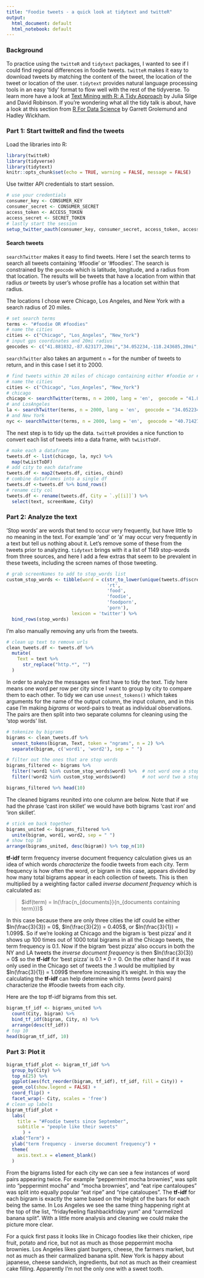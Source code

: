 ```yaml
---
title: "Foodie tweets - a quick look at tidytext and twitteR"
output:
  html_document: default
  html_notebook: default
---
```


### Background

To practice using the `twitteR` and `tidytext` packages, I wanted to see if I could find regional differences in foodie tweets.  `twitteR` makes it easy to download tweets by matching the content of the tweet, the location of the tweet or location of the user. 
`tidytext` provides natural language processing tools in an easy 'tidy' format to flow well with the rest of the tidyverse.
To learn more have a look at [Text Mining with R: A Tidy Approach](https://www.tidytextmining.com/) by Julia Silge and David Robinson.  If you're wondering what all the tidy talk is about, have a look at this section from [R For Data Science](http://r4ds.had.co.nz/tidy-data.html#tidy-data-1) by Garrett Grolemund and Hadley Wickham.

### Part 1: Start twitteR and find the tweets

Load the libraries into R:

```r
library(twitteR)
library(tidyverse)
library(tidytext)
knitr::opts_chunk$set(echo = TRUE, warning = FALSE, message = FALSE)
```


Use twitter API credentials to start session.

```r
# use your credentials
consumer_key <- CONSUMER_KEY
consumer_secret <- CONSUMER_SECRET
access_token <- ACCESS_TOKEN
access_secret <- SECRET_TOKEN
# lastly start the session
setup_twitter_oauth(consumer_key, consumer_secret, access_token, access_secret)
```

#### Search tweets

`searchTwitter` makes it easy to find tweets. Here I set the search terms to search all tweets containing '#foodie' or '#foodies'.  The search is constrained by the `geocode` which is latitude, longitude, and a radius from that location.  The results will be tweets that have a location from within that radius *or* tweets by user's whose profile has a location set within that radius.

The locations I chose were Chicago, Los Angeles, and New York with a search radius of 20 miles.

```r
# set search terms
terms <- "#foodie OR #foodies"
# name the cities
cities <- c("Chicago", "Los_Angeles", "New_York")
# input gps coordinates and 20mi radius
geocodes <- c("41.881832,-87.623177,20mi","34.052234,-118.243685,20mi","40.7142700,-74.0059700,20mi")
```

`searchTwitter` also takes an argument `n =` for the number of tweets to return, and in this case I set it to 2000.

```r
# find tweets within 20 miles of chicago containing either #foodie or #foodies in English
# name the cities
cities <- c("Chicago", "Los_Angeles", "New_York")
# chicago
chicago <- searchTwitter(terms, n = 2000, lang = 'en',  geocode = "41.881832,-87.623177,20mi", since = "2017-09-01")
# and LosAngeles
la <- searchTwitter(terms, n = 2000, lang = 'en',  geocode = "34.052234,-118.243685,20mi", since = "2017-09-01")
# and New York
nyc <- searchTwitter(terms, n = 2000, lang = 'en',  geocode = "40.7142700,-74.0059700,20mi", since = "2017-09-01")
```

The next step is to tidy up the data.  `twitteR` provides a nice function to convert each list of tweets into a data frame, with `twListToDF`.  

```r
# make each a dataframe
tweets.df <- list(chicago, la, nyc) %>% 
  map(twListToDF)
# add city to each dataframe
tweets.df <- map2(tweets.df, cities, cbind)
# combine dataframes into a single df
tweets.df <-tweets.df %>% bind_rows()
# rename city col
tweets.df <- rename(tweets.df, City = `.y[[i]]`) %>% 
  select(text, screenName, City)
```

### Part 2: Analyze the text

'Stop words' are words that tend to occur very frequently, but have little to no meaning in the text.  For example 'and' or 'a' may occur very frequently in a text but tell us nothing about it.  Let's remove some of these from the tweets prior to analyzing.  `tidytext` brings with it a list of 1149 stop-words from three sources, and here I add a few extras that seem to be prevalent in these tweets, including the screen names of those tweeting.

```r
# grab screenNames to add to stop_words list
custom_stop_words <- tibble(word = c(str_to_lower(unique(tweets.df$screenName)),
                                     'rt', 
                                     'food',
                                     'foodie',
                                     'foodporn',
                                     'porn'),
                        lexicon = 'twitter') %>% 
  bind_rows(stop_words)
```

I'm also manually removing any urls from the tweets.

```r
# clean up text to remove urls
clean_tweets.df <- tweets.df %>% 
  mutate(
    Text = text %>% 
      str_replace("http.*", "")
  ) 
```


In order to analyze the messages we first have to tidy the text.  Tidy here means one word per row per city since I want to group by city to compare them to each other.  To tidy we can use `unnest_tokens()` which takes arguments for the name of the output column, the input column, and in this case I'm making *bigrams* or word-pairs to treat as individual observations.  The pairs are then split into two separate columns for cleaning using the 'stop words' list.

```r
# tokenize by bigrams
bigrams <- clean_tweets.df %>% 
  unnest_tokens(bigram, Text, token = "ngrams", n = 2) %>% 
  separate(bigram, c('word1', 'word2'), sep = " ") 
```


```r
# filter out the ones that are stop words
bigrams_filtered <- bigrams %>%
  filter(!word1 %in% custom_stop_words$word) %>%  # not word one a stop word
  filter(!word2 %in% custom_stop_words$word)      # not word two a stop word
```


```r
bigrams_filtered %>% head(10)
```


The cleaned bigrams reunited into one column are below.  Note that if we had the phrase 'cast iron skillet' we would have both bigrams 'cast iron' and 'iron skillet'.  


```r
# stick em back together
bigrams_united <- bigrams_filtered %>%
  unite(bigram, word1, word2, sep = " ")
# show top 10
arrange(bigrams_united, desc(bigram)) %>% top_n(10)
```

**tf-idf** term frequency inverse document frequency calculation gives us an idea of which words *characterize* the foodie tweets from each city.  Term frequency is how often the word, or bigram in this case, appears divided by how many total bigrams appear in each collection of tweets.  This is then multiplied by a weighting factor called *inverse document frequency* which is calculated as:

> $idf(term) = ln(\frac{n_{documents}}{n_{documents containing term}})$

In this case because there are only three cities the idf could be either $ln(\frac{3}{3}) = 0$, $ln(\frac{3}{2}) = 0.405$, or $ln(\frac{3}{1}) = 1.099$.  So if we're looking at Chicago and the bigram is 'best pizza' and it shows up 100 times out of 1000 total bigrams in all the Chicago tweets, the term frequency is $0.1$.  Now if the bigram 'best pizza' also occurs in both the NY and LA tweets the *inverse document frequency* is then $ln(\frac{3}{3}) = 0$ so the **tf-idf** for 'best pizza' is $0.1 * 0 = 0$.  On the other hand if it was only used in the Chicago set of tweets the .1 would be multiplied by $ln(\frac{3}{1}) = 1.099$ therefore increasing it's weight.  In this way the calculating the **tf-idf** can help determine which terms (word pairs) characterize the #foodie tweets from each city.

Here are the top tf-idf bigrams from this set.
```r
bigram_tf_idf <- bigrams_united %>%
  count(City, bigram) %>%
  bind_tf_idf(bigram, City, n) %>%
  arrange(desc(tf_idf))
# top 10
head(bigram_tf_idf, 10)
```

### Part 3: Plot it

```r
bigram_tfidf_plot <- bigram_tf_idf %>% 
  group_by(City) %>% 
  top_n(25) %>% 
  ggplot(aes(fct_reorder(bigram, tf_idf), tf_idf, fill = City)) +
  geom_col(show.legend = FALSE) +
  coord_flip() +
  facet_wrap(~ City, scales = 'free')
# clean up labels
bigram_tfidf_plot +
  labs(
    title = "#Foodie tweets since September",
    subtitle = "people like their sweets"
      ) +
  xlab("Term") +
  ylab("term frequency - inverse document frequency") +
  theme(
    axis.text.x = element_blank()
  )
```

From the bigrams listed for each city we can see a few instances of word pairs appearing twice.  For example "peppermint mocha brownies", was split into "peppermint mocha" and "mocha brownies", and "eat ripe cantaloupes" was split into equally popular "eat ripe" and "ripe cataloupes".  The **tf-idf** for each bigram is exactly the same based on the height of the bars for each being the same. In Los Angeles we see the same thing happening right at the top of the list, "fridayfeeling flashbackfriday yum" and "carmelized banana split".  With a little more analysis and cleaning we could make the picture more clear.


For a quick first pass it looks like in Chicago foodies like their chicken, ripe fruit, potato and rice, but not as much as those peppermint mocha brownies.  Los Angeles likes giant burgers, cheese, the farmers market, but not as much as their carmalized banana split.  New York is happy about japanese, cheese sandwich, ingredients, but not as much as their creamiest cake filling.  Apparently I'm not the only one with a sweet tooth.

